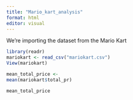 ```yaml
---
title: "Mario_kart_analysis"
format: html
editor: visual
---
```


We're importing the dataset from the Mario Kart

```r
library(readr)
mariokart <- read_csv("mariokart.csv")
View(mariokart)
```

```r
mean_total_price <-
mean(mariokart$total_pr)

mean_total_price
```

